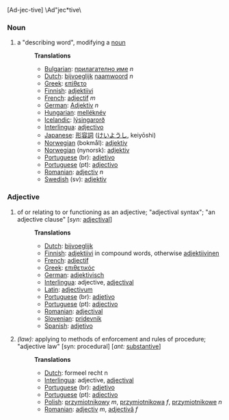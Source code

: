 [Ad-jec-tive] \Ad"jec*tive\

===Noun===
# a "describing word", modifying a [[noun]]
#:'''Translations'''
#:*[[Bulgarian]]: [[прилагателно име]] ''n''
#:*[[Dutch]]: [[bijvoeglijk]] [[naamwoord]] ''n''
#:*[[Greek]]: [[επίθετο]]
#:*[[Finnish]]: [[adjektiivi]]
#:*[[French]]: [[adjectif]] ''m''
#:*[[German]]: [[Adjektiv]] ''n''
#:*[[Hungarian]]: [[melléknév]]
#:*[[Icelandic]]: [[lýsingarorð]]
#:*[[Interlingua]]: [[adjectivo]]
#:*[[Japanese]]: [[形容詞]] ([[けいようし]], keiyōshi)
#:*[[Norwegian]] (bokmål): [[adjektiv]]
#:*[[Norwegian]] (nynorsk): [[adjektiv]]
#:*[[Portuguese]] (br): [[adjetivo]]
#:*[[Portuguese]] (pt): [[adjectivo]]
#:*[[Romanian]]: [[adjectiv]] ''n''
#:*[[Swedish]] (sv): [[adjektiv]]

===Adjective===
# of or relating to or functioning as an adjective; "adjectival syntax"; "an adjective clause" [''syn:'' [[adjectival]]]
#:'''Translations'''
#:*[[Dutch]]: [[bijvoeglijk]]
#:*[[Finnish]]: [[adjektiivi]] in compound words, otherwise [[adjektiivinen]]
#:*[[French]]: [[adjectif]]
#:*[[Greek]]: [[επιθετικός]]
#:*[[German]]: [[adjektivisch]]
#:*[[Interlingua]]: adjective, [[adjectival]]
#:*[[Latin]]: [[adjectivum]]
#:*[[Portuguese]] (br): [[adjetivo]]
#:*[[Portuguese]] (pt): [[adjectivo]]
#:*[[Romanian]]: [[adjectival]]
#:*[[Slovenian]]: [[pridevnik]]
#:*[[Spanish]]: [[adjetivo]]
#''(law):'' applying to methods of enforcement and rules of procedure; "adjective law" [syn: procedural] [''ant:'' [[substantive]]]
#:'''Translations'''
#:*[[Dutch]]: formeel recht n
#:*[[Interlingua]]: adjective, [[adjectival]]
#:*[[Portuguese]] (br): [[adjetivo]]
#:*[[Portuguese]] (pt): [[adjectivo]]
#:*[[Polish]]: [[przymiotnikowy]] ''m'', [[przymiotnikowa]] ''f'', [[przymiotnikowe]] ''n''
#:*[[Romanian]]: [[adjectiv]] ''m'', [[adjectivă]] ''f''